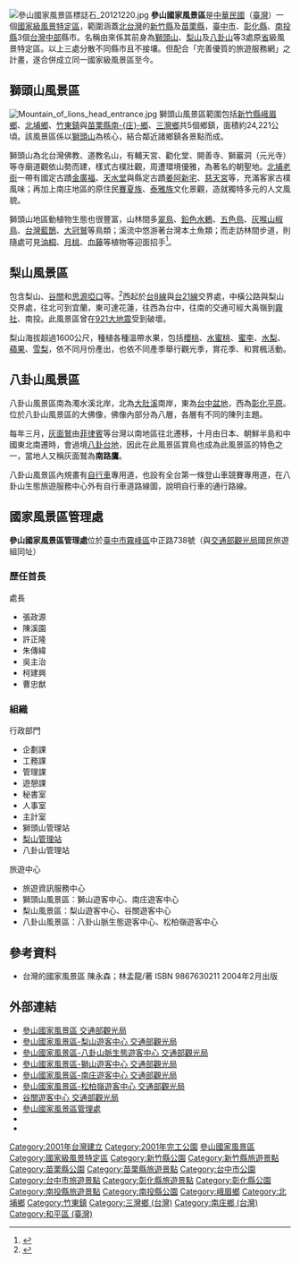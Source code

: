 [[File:參山國家風景區標誌石_20121220.jpg|thumb]]
'''參山國家風景區'''是[[中華民國|中華民國]]（[[臺灣|臺灣]]）一個[[國家級風景特定區|國家級風景特定區]]，範圍涵蓋[[北台灣|北台灣]]的[[新竹縣|新竹縣]]及[[苗栗縣|苗栗縣]]，[[臺中市|臺中市]]、[[彰化縣|彰化縣]]、[[南投縣|南投縣]]3個[[臺灣|台灣]][[中臺灣|中部]]縣市。名稱由來係其前身為[[獅頭山風景區|獅頭山]]、[[梨山風景區|梨山]]及[[八卦山風景區|八卦山]]等3處原[[臺灣省|省]]級風景特定區。以上三處分散不同縣市且不接壤。但配合「完善優質的旅遊服務網」之計畫，遂合併成立同一國家級風景區至今。

==獅頭山風景區==
{{main|獅頭山風景區}}
[[File:Mountain_of_lions_head_entrance.jpg|thumb]]
獅頭山風景區範圍包括[[新竹縣|新竹縣]][[峨眉鄉|峨眉鄉]]、[[北埔鄉|北埔鄉]]、[[竹東鎮|竹東鎮]]與[[苗栗縣|苗栗縣]][[南庄鄉_(台灣)|南-{庄}-鄉]]、[[三灣鄉_(台灣)|三灣鄉]]共5個鄉鎮，面積約24,221公頃。該風景區係以[[獅頭山_(苗栗縣)|獅頭山]]為核心，結合鄰近諸鄉鎮各景點而成。

獅頭山為北台灣佛教、道教名山，有輔天宮、勸化堂、開善寺、獅巖洞（元光寺）等寺廟道觀依山勢而建，樣式古樸壯觀，周遭環境優雅，為著名的朝聖地。[[北埔老街|北埔老街]]一帶有國定古蹟[[金廣福|金廣福]]、[[天水堂_(新竹縣)|天水堂]]與縣定古蹟[[姜阿新宅|姜阿新宅]]、[[慈天宮|慈天宮]]等，充滿客家古樸風味；再加上南庄地區的原住民[[賽夏族|賽夏族]]、[[泰雅族|泰雅族]]文化景觀，造就獨特多元的人文風貌。

獅頭山地區動植物生態也很豐富，山林間多[[翠鳥|翠鳥]]、[[鉛色水鶇|鉛色水鶇]]、[[五色鳥|五色鳥]]、[[灰喉山椒鳥|灰喉山椒鳥]]、[[台灣藍鵲|台灣藍鵲]]、[[大冠鷲|大冠鷲]]等鳥類；溪流中悠游著台灣本土魚類；而走訪林間步道，則隨處可見[[油桐|油桐]]、[[月桃|月桃]]、[[血藤|血藤]]等植物等迎面招手<ref>{{Cite web |url=http://www.trimt-nsa.gov.tw/cht/subSite.aspx?fName=lion |title=《獅頭山二三事》，交通部觀光局參山國家風景區管理處官方網站 |accessdate=2010-02-18 |archive-date=2010-03-02 |archive-url=https://web.archive.org/web/20100302204917/http://www.trimt-nsa.gov.tw/cht/subSite.aspx?fName=lion |dead-url=yes }}</ref>。

==梨山風景區==
{{main|梨山風景區}}
包含梨山、[[谷關|谷關]]和[[思源埡口|思源埡口]]等。<ref>{{Cite web |url=http://www.trimt-nsa.gov.tw/cht/unit_04_1.aspx?subsiteID=1 |title=梨山風景區 熱門景點 |accessdate=2011-05-31 |archive-date=2011-05-09 |archive-url=https://web.archive.org/web/20110509054816/http://www.trimt-nsa.gov.tw/cht/unit_04_1.aspx?subsiteID=1 |dead-url=yes }}</ref>西起於[[台8線|台8線]]與[[台21線|台21線]]交界處，中橫公路與梨山交界處，往北可到宜蘭，東可達花蓮，往西為台中，往南的交通可經大禹嶺到[[霧社|霧社]]、南投。此風景區曾在[[921大地震|921大地震]]受到破壞。

梨山海拔超過1600公尺，種植各種溫帶水果，包括[[櫻桃|櫻桃]]、[[水蜜桃|水蜜桃]]、[[蜜李|蜜李]]、[[水梨|水梨]]、[[蘋果|蘋果]]、[[雪梨_(水果)|雪梨]]，依不同月份產出，也依不同產季舉行觀光季，賞花季、和賞楓活動。

==八卦山風景區==
{{main|八卦山風景區}}
八卦山風景區南為濁水溪北岸，北為[[大肚溪|大肚溪]]南岸，東為[[台中盆地|台中盆地]]，西為[[彰化平原|彰化平原]]。位於八卦山風景區的大佛像，佛像內部分為八層，各層有不同的陳列主題。

每年三月，[[灰面鷲|灰面鷲]]由[[菲律賓|菲律賓]]等台灣以南地區往北遷移，十月由日本、朝鮮半島和中國東北南遷時，會過境[[八卦台地|八卦台地]]，因此在此風景區賞鳥也成為此風景區的特色之一，當地人又稱灰面鷲為'''南路鷹'''。

八卦山風景區內規畫有[[自行車|自行車]]專用道，也設有全台第一條登山車競賽專用道，在八卦山生態旅遊服務中心外有自行車道路線圖，說明自行車的通行路線。

==國家風景區管理處==
'''參山國家風景區管理處'''位於[[臺中市|臺中市]][[霧峰區|霧峰區]]中正路738號（與[[中華民國交通部|交通部]][[觀光局|觀光局]]國民旅遊組同址）
===歷任首長===
;處長 
*張政源
*陳溪園
*許正隆
*朱傳緯
*吳主治
*柯建興
*曹忠猷

===組織===
;行政部門
*企劃課
*工務課
*管理課
*遊憩課
*秘書室
*人事室
*主計室
*獅頭山管理站
*[[梨山建設管理局|梨山管理站]]
*八卦山管理站

;旅遊中心
*旅遊資訊服務中心
*獅頭山風景區：獅山遊客中心、南庄遊客中心
*梨山風景區：梨山遊客中心、谷關遊客中心
*八卦山風景區：八卦山脈生態遊客中心、松柏嶺遊客中心

==參考資料==
{{Wikivoyage|參山國家風景區}}
{{reflist}}
*台灣的國家風景區 陳永森；林孟龍/著 ISBN 9867630211 2004年2月出版

==外部連結==
{{commons category|Tri-Mountain National Scenic Area}}
{{Wikisourceshas|發展觀光條例|國家風景區管理處組織通則}}
* [https://www.taiwan.net.tw/m1.aspx?sNo=0001016&id=201  參山國家風景區 交通部觀光局]{{Wayback|url=https://www.taiwan.net.tw/m1.aspx?sNo=0001016&id=201 |date=20200821143119 }}
* [https://www.taiwan.net.tw/m1.aspx?sNo=0001016&id=10814 參山國家風景區-梨山遊客中心 交通部觀光局]{{Wayback|url=https://www.taiwan.net.tw/m1.aspx?sNo=0001016&id=10814 |date=20200821143119 }}
* [https://www.taiwan.net.tw/m1.aspx?sNo=0001016&id=488 參山國家風景區-八卦山脈生態遊客中心  交通部觀光局]{{Wayback|url=https://www.taiwan.net.tw/m1.aspx?sNo=0001016&id=488 |date=20200821143119 }}
* [https://www.taiwan.net.tw/m1.aspx?sNo=0001016&id=3217 參山國家風景區-獅山遊客中心  交通部觀光局]{{Wayback|url=https://www.taiwan.net.tw/m1.aspx?sNo=0001016&id=3217 |date=20200821143119 }}
* [https://www.taiwan.net.tw/m1.aspx?sNo=0001016&id=10598 參山國家風景區-南庄遊客中心  交通部觀光局]{{Wayback|url=https://www.taiwan.net.tw/m1.aspx?sNo=0001016&id=10598 |date=20200821143119 }}
* [https://www.taiwan.net.tw/m1.aspx?sNo=0001016&id=3275  參山國家風景區-松柏嶺遊客中心  交通部觀光局]{{Wayback|url=https://www.taiwan.net.tw/m1.aspx?sNo=0001016&id=3275 |date=20200821143119 }}
* [https://www.taiwan.net.tw/m1.aspx?sNo=0001016&id=A12-00364 谷關遊客中心  交通部觀光局]{{Wayback|url=https://www.taiwan.net.tw/m1.aspx?sNo=0001016&id=A12-00364 |date=20200821143119 }}
* [http://www.trimt-nsa.gov.tw/ 參山國家風景區管理處]{{Wayback|url=http://www.trimt-nsa.gov.tw/ |date=20090609212901 }}
* {{facebook|trimnt|參山國家風景區粉絲專頁}}
* {{youtube|channel=UCRJaOd58HaYbcYxZ6hwx20Q}}

{{國家級風景特定區}}
[[Category:2001年台灣建立|Category:2001年台灣建立]]
[[Category:2001年完工公園|Category:2001年完工公園]]
[[Category:參山國家風景區|]]
[[Category:國家級風景特定區|Category:國家級風景特定區]]
[[Category:新竹縣公園|Category:新竹縣公園]]
[[Category:新竹縣旅遊景點|Category:新竹縣旅遊景點]]
[[Category:苗栗縣公園|Category:苗栗縣公園]]
[[Category:苗栗縣旅遊景點|Category:苗栗縣旅遊景點]]
[[Category:台中市公園|Category:台中市公園]]
[[Category:台中市旅遊景點|Category:台中市旅遊景點]]
[[Category:彰化縣旅遊景點|Category:彰化縣旅遊景點]]
[[Category:彰化縣公園|Category:彰化縣公園]]
[[Category:南投縣旅遊景點|Category:南投縣旅遊景點]]
[[Category:南投縣公園|Category:南投縣公園]]
[[Category:峨眉鄉|Category:峨眉鄉]]
[[Category:北埔鄉|Category:北埔鄉]]
[[Category:竹東鎮|Category:竹東鎮]]
[[Category:三灣鄉_(台灣)|Category:三灣鄉 (台灣)]]
[[Category:南庄鄉_(台灣)|Category:南庄鄉 (台灣)]]
[[Category:和平區_(臺灣)|Category:和平區 (臺灣)]]